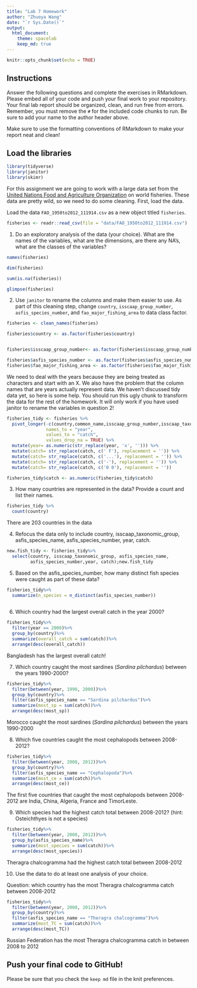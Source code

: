 ```yaml
---
title: "Lab 7 Homework"
author: "Zhuoya Wang"
date: "`r Sys.Date()`"
output:
  html_document: 
    theme: spacelab
    keep_md: true
---
```


```r
knitr::opts_chunk$set(echo = TRUE)
```

## Instructions
Answer the following questions and complete the exercises in RMarkdown. Please embed all of your code and push your final work to your repository. Your final lab report should be organized, clean, and run free from errors. Remember, you must remove the `#` for the included code chunks to run. Be sure to add your name to the author header above.  

Make sure to use the formatting conventions of RMarkdown to make your report neat and clean!  

## Load the libraries
```r
library(tidyverse)
library(janitor)
library(skimr)
```

For this assignment we are going to work with a large data set from the [United Nations Food and Agriculture Organization](http://www.fao.org/about/en/) on world fisheries. These data are pretty wild, so we need to do some cleaning. First, load the data.  

Load the data `FAO_1950to2012_111914.csv` as a new object titled `fisheries`.
```r
fisheries <- readr::read_csv(file = "data/FAO_1950to2012_111914.csv")
```

1. Do an exploratory analysis of the data (your choice). What are the names of the variables, what are the dimensions, are there any NA's, what are the classes of the variables?  
```r
names(fisheries)
```

```r
dim(fisheries)

```


```r
sum(is.na(fisheries))

```


```r
glimpse(fisheries)
```



2. Use `janitor` to rename the columns and make them easier to use. As part of this cleaning step, change `country`, `isscaap_group_number`, `asfis_species_number`, and `fao_major_fishing_area` to data class factor. 
```r
fisheries <- clean_names(fisheries)

fisheries$country <- as.factor(fisheries$country)


fisheries$isscaap_group_number<- as.factor(fisheries$isscaap_group_number)

fisheries$asfis_species_number <- as.factor(fisheries$asfis_species_number)
fisheries$fao_major_fishing_area <- as.factor(fisheries$fao_major_fishing_area)

```

We need to deal with the years because they are being treated as characters and start with an X. We also have the problem that the column names that are years actually represent data. We haven't discussed tidy data yet, so here is some help. You should run this ugly chunk to transform the data for the rest of the homework. It will only work if you have used janitor to rename the variables in question 2!  
```r
fisheries_tidy <- fisheries %>% 
  pivot_longer(-c(country,common_name,isscaap_group_number,isscaap_taxonomic_group,asfis_species_number,asfis_species_name,fao_major_fishing_area,measure),
               names_to = "year",
               values_to = "catch",
               values_drop_na = TRUE) %>% 
  mutate(year= as.numeric(str_replace(year, 'x', ''))) %>% 
  mutate(catch= str_replace(catch, c(' F'), replacement = '')) %>% 
  mutate(catch= str_replace(catch, c('...'), replacement = '')) %>% 
  mutate(catch= str_replace(catch, c('-'), replacement = '')) %>% 
  mutate(catch= str_replace(catch, c('0 0'), replacement = ''))

fisheries_tidy$catch <- as.numeric(fisheries_tidy$catch)
```

3. How many countries are represented in the data? Provide a count and list their names.
```r
fisheries_tidy %>%
  count(country)
```

There are 203 countries in the data

4. Refocus the data only to include country, isscaap_taxonomic_group, asfis_species_name, asfis_species_number, year, catch.
```r
new.fish_tidy <- fisheries_tidy%>%
  select(country, isscaap_taxonomic_group, asfis_species_name, 
         asfis_species_number,year, catch);new.fish_tidy
```


5. Based on the asfis_species_number, how many distinct fish species were caught as part of these data?
```r
fisheries_tidy%>%
  summarize(n_species = n_distinct(asfis_species_number))
  
```



6. Which country had the largest overall catch in the year 2000?
```r
fisheries_tidy%>%
  filter(year == 2000)%>%
  group_by(country)%>%
  summarize(overall_catch = sum(catch))%>%
  arrange(desc(overall_catch))
```

Bangladesh has the largest overall catch!



7. Which country caught the most sardines (_Sardina pilchardus_) between the years 1990-2000?
```r
fisheries_tidy%>%
  filter(between(year, 1990, 2000))%>%
  group_by(country)%>%
  filter(asfis_species_name == "Sardina pilchardus")%>%
  summarize(most_sp = sum(catch))%>%
  arrange(desc(most_sp))
```

Morocco caught the most sardines (_Sardina pilchardus_) between the years 1990-2000



8. Which five countries caught the most cephalopods between 2008-2012?
```r
fisheries_tidy%>%
  filter(between(year, 2008, 2012))%>%
  group_by(country)%>%
  filter(asfis_species_name == "Cephalopoda")%>%
  summarize(most_ce = sum(catch))%>%
  arrange(desc(most_ce))
```

The first five countries that caught the most cephalopods between 2008-2012 are India,
China, Algeria, France and TimorLeste.



9. Which species had the highest catch total between 2008-2012? (hint: Osteichthyes is not a species)
```r
fisheries_tidy%>%
  filter(between(year, 2008, 2012))%>%
  group_by(asfis_species_name)%>%
  summarize(most_species = sum(catch))%>%
  arrange(desc(most_species))
```

Theragra chalcogramma had the highest catch total between 2008-2012



10. Use the data to do at least one analysis of your choice.

Question: which country has the most Theragra chalcogramma catch between 2008-2012

```r
fisheries_tidy%>%
  filter(between(year, 2008, 2012))%>%
  group_by(country)%>%
  filter(asfis_species_name == "Theragra chalcogramma")%>%
  summarize(most_TC = sum(catch))%>%
  arrange(desc(most_TC))
```
Russian Federation has the most Theragra chalcogramma catch in between 2008 to 2012



## Push your final code to GitHub!
Please be sure that you check the `keep md` file in the knit preferences.   